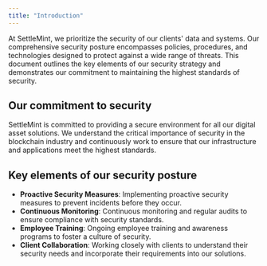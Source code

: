 ```yaml
---
title: "Introduction"
---
```


At SettleMint, we prioritize the security of our clients' data and systems. Our
comprehensive security posture encompasses policies, procedures, and
technologies designed to protect against a wide range of threats. This document
outlines the key elements of our security strategy and demonstrates our
commitment to maintaining the highest standards of security.

## Our commitment to security

SettleMint is committed to providing a secure environment for all our digital
asset solutions. We understand the critical importance of security in the
blockchain industry and continuously work to ensure that our infrastructure and
applications meet the highest standards.

## Key elements of our security posture

- **Proactive Security Measures**: Implementing proactive security measures to
  prevent incidents before they occur.
- **Continuous Monitoring**: Continuous monitoring and regular audits to ensure
  compliance with security standards.
- **Employee Training**: Ongoing employee training and awareness programs to
  foster a culture of security.
- **Client Collaboration**: Working closely with clients to understand their
  security needs and incorporate their requirements into our solutions.
